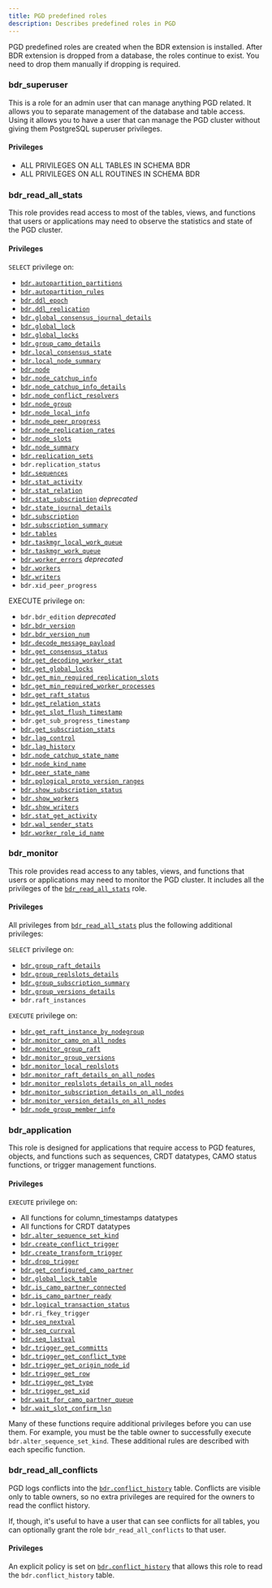 ```yaml
---
title: PGD predefined roles
description: Describes predefined roles in PGD
---
```


PGD predefined roles are created when the BDR extension is installed. After BDR
extension is dropped from a database, the roles continue to exist. You need to
drop them manually if dropping is required. 

### bdr_superuser
 
This is a role for an admin user that can manage anything PGD related. It allows you to separate management of the database and table access. Using it allows you to have a user that can manage the PGD cluster without giving them PostgreSQL superuser privileges.

#### Privileges

-   ALL PRIVILEGES ON ALL TABLES IN SCHEMA BDR
-   ALL PRIVILEGES ON ALL ROUTINES IN SCHEMA BDR

### bdr_read_all_stats

This role provides read access to most of the tables, views, and functions that users or applications may need to observe the statistics and state of the PGD cluster. 

#### Privileges

`SELECT` privilege on:

-   [`bdr.autopartition_partitions`](/pgd/5/reference/catalogs-internal#bdrautopartition_partitions)
-   [`bdr.autopartition_rules`](/pgd/5/reference/catalogs-internal#bdrautopartition_rules)
-   [`bdr.ddl_epoch`](/pgd/5/reference/catalogs-internal#bdrddl_epoch)
-   [`bdr.ddl_replication`](/pgd/5/reference/pgd-settings#bdrddl_replication)
-   [`bdr.global_consensus_journal_details`](/pgd/5/reference/catalogs-visible#bdrglobal_consensus_journal_details)
-   [`bdr.global_lock`](/pgd/5/reference/catalogs-visible#bdrglobal_lock)
-   [`bdr.global_locks`](/pgd/5/reference/catalogs-visible#bdrglobal_locks)
-   [`bdr.group_camo_details`](/pgd/5/reference/catalogs-visible#bdrgroup_camo_details)
-   [`bdr.local_consensus_state`](/pgd/5/reference/catalogs-visible#bdrlocal_consensus_state)
-   [`bdr.local_node_summary`](/pgd/5/reference/catalogs-visible#bdrlocal_node_summary)
-   [`bdr.node`](/pgd/5/reference/catalogs-visible#bdrnode)
-   [`bdr.node_catchup_info`](/pgd/5/reference/catalogs-visible#bdrnode_catchup_info)
-   [`bdr.node_catchup_info_details`](/pgd/5/reference/catalogs-visible#bdrnode_catchup_info_details)
-   [`bdr.node_conflict_resolvers`](/pgd/5/reference/catalogs-visible#bdrnode_conflict_resolvers)
-   [`bdr.node_group`](/pgd/5/reference/catalogs-visible#bdrnode_group)
-   [`bdr.node_local_info`](/pgd/5/reference/catalogs-visible#bdrnode_local_info)
-   [`bdr.node_peer_progress`](/pgd/5/reference/catalogs-visible#bdrnode_peer_progress)
-   [`bdr.node_replication_rates`](/pgd/5/reference/catalogs-visible#bdrnode_replication_rates)
-   [`bdr.node_slots`](/pgd/5/reference/catalogs-visible#bdrnode_slots)
-   [`bdr.node_summary`](/pgd/5/reference/catalogs-visible#bdrnode_summary)
-   [`bdr.replication_sets`](/pgd/5/reference/catalogs-visible#bdrreplication_sets)
-   `bdr.replication_status`
-   [`bdr.sequences`](/pgd/5/reference/catalogs-visible#bdrsequences)
-   [`bdr.stat_activity`](/pgd/5/reference/catalogs-visible#bdrstat_activity)
-   [`bdr.stat_relation`](/pgd/5/reference/catalogs-visible#bdrstat_relation)
-   [`bdr.stat_subscription`](/pgd/5/reference/catalogs-visible#bdrstat_subscription) _deprecated_
-   [`bdr.state_journal_details`](/pgd/5/reference/catalogs-visible#)
-   [`bdr.subscription`](/pgd/5/reference/catalogs-visible#bdrsubscription)
-   [`bdr.subscription_summary`](/pgd/5/reference/catalogs-visible#bdrsubscription_summary)
-   [`bdr.tables`](/pgd/5/reference/catalogs-visible#bdrtables)
-   [`bdr.taskmgr_local_work_queue`](/pgd/5/reference/catalogs-visible#bdrtaskmgr_local_work_queue)
-   [`bdr.taskmgr_work_queue`](/pgd/5/reference/catalogs-visible#bdrtaskmgr_work_queue)
-   [`bdr.worker_errors`](/pgd/5/reference/catalogs-visible#) _deprecated_
-   [`bdr.workers`](/pgd/5/reference/catalogs-visible#bdrworkers)
-   [`bdr.writers`](/pgd/5/reference/catalogs-visible#bdrwriters)
-    `bdr.xid_peer_progress`

EXECUTE privilege on:

-    `bdr.bdr_edition` _deprecated_
-   [`bdr.bdr_version`](/pgd/5/reference/functions#bdrbdr_version)
-   [`bdr.bdr_version_num`](/pgd/5/reference/functions#bdrbdr_version_num)
-   [`bdr.decode_message_payload`](/pgd/5/reference/functions-internal#bdrdecode_message_payload)
-   [`bdr.get_consensus_status`](/pgd/5/reference/functions#bdrget_consensus_status)
-   [`bdr.get_decoding_worker_stat`](/pgd/5/reference/functions#bdrget_decoding_worker_stat)
-   [`bdr.get_global_locks`](/pgd/5/reference/functions-internal#bdrget_global_locks)
-    [`bdr.get_min_required_replication_slots`](/pgd/5/reference/functions-internal#bdrget_min_required_replication_slots)
-    [`bdr.get_min_required_worker_processes`](/pgd/5/reference/functions-internal#bdrget_min_required_worker_processes)
-   [`bdr.get_raft_status`](/pgd/5/reference/functions#bdrget_raft_status)
-   [`bdr.get_relation_stats`](/pgd/5/reference/functions#bdrget_relation_stats)
-   [`bdr.get_slot_flush_timestamp`](/pgd/5/reference/functions-internal#bdrget_slot_flush_timestamp)
-    `bdr.get_sub_progress_timestamp`
-   [`bdr.get_subscription_stats`](/pgd/5/reference/functions#bdrget_subscription_stats)
-   [`bdr.lag_control`](/pgd/5/reference/functions#bdrlag_control)
-    [`bdr.lag_history`](/pgd/5/reference/functions-internal#bdrlag_history)
-   [`bdr.node_catchup_state_name`](/pgd/5/reference/functions-internal#bdrnode_catchup_state_name)
-   [`bdr.node_kind_name`](/pgd/5/reference/functions-internal#bdrnode_kind_name)
-   [`bdr.peer_state_name`](/pgd/5/reference/functions-internal#bdrpeer_state_name)
-    [`bdr.pglogical_proto_version_ranges`](/pgd/5/reference/functions-internal#bdrpglogical_proto_version_ranges)
-   [`bdr.show_subscription_status`](/pgd/5/reference/functions-internal#bdrshow_subscription_status)
-   [`bdr.show_workers`](/pgd/5/reference/functions-internal#bdrshow_workers)
-   [`bdr.show_writers`](/pgd/5/reference/functions-internal#bdrshow_writers)
-    [`bdr.stat_get_activity`](/pgd/5/reference/functions-internal#bdrstat_get_activity)
-   [`bdr.wal_sender_stats`](/pgd/5/reference/functions#bdrwal_sender_stats)
-    [`bdr.worker_role_id_name`](/pgd/5/reference/functions-internal#bdrworker_role_id_name)

### bdr_monitor

This role provides read access to any tables, views, and functions that users or applications may need to monitor the PGD cluster. It includes all the privileges of the [`bdr_read_all_stats`](#bdr_read_all_stats) role.

#### Privileges

All privileges from [`bdr_read_all_stats`](#bdr_read_all_stats) plus the following additional privileges:

`SELECT` privilege on:

-   [`bdr.group_raft_details`](/pgd/5/reference/catalogs-visible#bdrgroup_raft_details)
-   [`bdr.group_replslots_details`](/pgd/5/reference/catalogs-visible#bdrgroup_replslots_details)
-   [`bdr.group_subscription_summary`](/pgd/5/reference/catalogs-visible#bdrgroup_subscription_summary)
-   [`bdr.group_versions_details`](/pgd/5/reference/catalogs-visible#bdrgroup_versions_details)
-    `bdr.raft_instances`

`EXECUTE` privilege on:

-    [`bdr.get_raft_instance_by_nodegroup`](/pgd/5/reference/functions-internal#bdrget_raft_instance_by_nodegroup)
-    [`bdr.monitor_camo_on_all_nodes`](/pgd/5/reference/functions-internal#bdrmonitor_camo_on_all_nodes)
-   [`bdr.monitor_group_raft`](/pgd/5/reference/functions#bdrmonitor_group_raft)
-   [`bdr.monitor_group_versions`](/pgd/5/reference/functions#bdrmonitor_group_versions)
-   [`bdr.monitor_local_replslots`](/pgd/5/reference/functions#bdrmonitor_local_replslots)
-    [`bdr.monitor_raft_details_on_all_nodes`](/pgd/5/reference/functions-internal#bdrmonitor_raft_details_on_all_nodes)
-    [`bdr.monitor_replslots_details_on_all_nodes`](/pgd/5/reference/functions-internal#bdrmonitor_replslots_details_on_all_nodes)
-    [`bdr.monitor_subscription_details_on_all_nodes`](/pgd/5/reference/functions-internal#bdrmonitor_subscription_details_on_all_nodes)
-    [`bdr.monitor_version_details_on_all_nodes`](/pgd/5/reference/functions-internal#bdrmonitor_version_details_on_all_nodes)
-    [`bdr.node_group_member_info`](/pgd/5/reference/functions-internal#bdrnode_group_member_info)

### bdr_application

This role is designed for applications that require access to PGD features, objects, and functions such as sequences, CRDT datatypes, CAMO status functions, or trigger management functions.

#### Privileges

`EXECUTE` privilege on:

-   All functions for column_timestamps datatypes
-   All functions for CRDT datatypes
-   [`bdr.alter_sequence_set_kind`](/pgd/5/reference/sequences#bdralter_sequence_set_kind)
-   [`bdr.create_conflict_trigger`](/pgd/5/reference/streamtriggers/interfaces#bdrcreate_conflict_trigger)
-   [`bdr.create_transform_trigger`](/pgd/5/reference/streamtriggers/interfaces#bdrcreate_transform_trigger)
-   [`bdr.drop_trigger`](/pgd/5/reference/streamtriggers/interfaces#bdrdrop_trigger)
-   [`bdr.get_configured_camo_partner`](/pgd/5/reference/functions#bdrget_configured_camo_partner)
-   [`bdr.global_lock_table`](/pgd/5/reference/functions#bdrglobal_lock_table)
-   [`bdr.is_camo_partner_connected`](/pgd/5/reference/functions#bdris_camo_partner_connected)
-   [`bdr.is_camo_partner_ready`](/pgd/5/reference/functions#bdris_camo_partner_ready)
-   [`bdr.logical_transaction_status`](/pgd/5/reference/functions#bdrlogical_transaction_status)
-   `bdr.ri_fkey_trigger`
-   [`bdr.seq_nextval`](/pgd/5/reference/functions-internal#bdrseq_nextval)
-   [`bdr.seq_currval`](/pgd/5/reference/functions-internal#bdrseq_currval)
-   [`bdr.seq_lastval`](/pgd/5/reference/functions-internal#bdrseq_lastval)
-   [`bdr.trigger_get_committs`](/pgd/5/reference/streamtriggers/rowfunctions#bdrtrigger_get_committs)
-   [`bdr.trigger_get_conflict_type`](/pgd/5/reference/streamtriggers/rowfunctions#bdrtrigger_get_conflict_type)
-   [`bdr.trigger_get_origin_node_id`](/pgd/5/reference/streamtriggers/rowfunctions#bdrtrigger_get_origin_node_id)
-   [`bdr.trigger_get_row`](/pgd/5/reference/streamtriggers/rowfunctions#bdrtrigger_get_row)
-   [`bdr.trigger_get_type`](/pgd/5/reference/streamtriggers/rowfunctions#bdrtrigger_get_type)
-   [`bdr.trigger_get_xid`](/pgd/5/reference/streamtriggers/rowfunctions#bdrtrigger_get_xid)
-   [`bdr.wait_for_camo_partner_queue`](/pgd/5/reference/functions#bdrwait_for_camo_partner_queue)
-   [`bdr.wait_slot_confirm_lsn`](/pgd/5/reference/functions#bdrwait_slot_confirm_lsn)

Many of these functions require additional privileges before you can use them.
For example, you must be the table owner to successfully execute
`bdr.alter_sequence_set_kind`. These additional rules are described with each
specific function.

### bdr_read_all_conflicts

PGD logs conflicts into the
[`bdr.conflict_history`](/pgd/5/reference/catalogs-visible#bdrconflict_history)
table. Conflicts are visible only to table owners, so no extra privileges are
required for the owners to read the conflict history. 

If, though, it's useful to have a user that can see conflicts for all tables,
you can optionally grant the role `bdr_read_all_conflicts` to that user.

#### Privileges

An explicit policy is set on [`bdr.conflict_history`](/pgd/5/reference/catalogs-visible#bdrconflict_history) that allows this role to read the `bdr.conflict_history` table.
